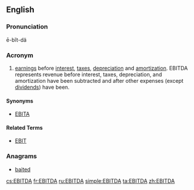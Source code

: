 ==English==
{{wikipedia}}

===Pronunciation===
ē-bĭt-dä

===Acronym===
{{rfc-header|Acronym}}
{{head|en|acronym}}

# {{context|lang=en|accounting}} [[earnings]] before [[interest]], [[tax]]es, [[depreciation]] and [[amortization]]. EBITDA represents revenue before interest, taxes, depreciation, and amortization have been subtracted and after other expenses (except [[dividend]]s) have been.

====Synonyms====
* [[EBITA]]

====Related Terms====
* [[EBIT]]

===Anagrams===
* [[baited#English|baited]]

[[cs:EBITDA]]
[[fr:EBITDA]]
[[ru:EBITDA]]
[[simple:EBITDA]]
[[ta:EBITDA]]
[[zh:EBITDA]]